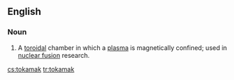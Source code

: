 ==English==

===Noun===
{{en-noun}}

# A [[toroidal]] chamber in which a [[plasma]] is magnetically confined; used in [[nuclear fusion]] research.

[[cs:tokamak]]
[[tr:tokamak]]